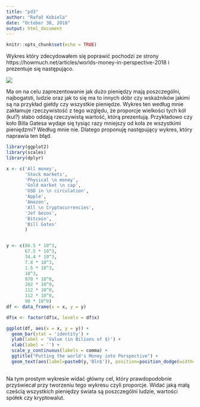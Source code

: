 ```yaml
---
title: "pd3"
author: "Rafał Kobiela"
date: "October 30, 2018"
output: html_document
---
```


```r
knitr::opts_chunk$set(echo = TRUE)
```


Wykres który zdecydowałem się poprawić pochodzi ze strony https://howmuch.net/articles/worlds-money-in-perspective-2018 i prezentuje się następująco.

![](plot.jpg)

Ma on na celu zaprezentowanie jak dużo pieniędzy mają poszczególni, najbogatsti, ludzie oraz jak to się ma to innych dóbr czy wskaźników jakimi są na przykład giełdy czy wszystkie pieniędze. Wykres ten według mnie zakłamuje rzeczywistość z tego względu, że proporcje wielkości tych kół (kul?) słabo oddają rzeczywistą wartość, którą prezentują. Przykładowo czy koło Billa Gatesa wydaje się tysiąc razy mniejszy od koła ze wszystkimi pieniędzmi? Według mnie nie. Dlatego proponuję następujący wykres, który naprawia ten błąd.

```r
library(ggplot2)
library(scales)
library(dplyr)

x <- c('All money',
       'Stock markets',
       'Physical \n money',
       'Gold market \n cap',
       'USD in \n circulation',
       'Apple',
       'Amazon',
       'All \n Cryptocurrencies',
       'Jef bezos',
       'Bitcoin',
       'Bill Gates'
       )


y <- c(86.5 * 10^3,
       67.5 * 10^3,
       34.4 * 10^3,
       7.8 * 10^3,
       1.5 * 10^3,
       10^3,
       970 * 10^0,
       202 * 10^0,
       112 * 10^0,
       112 * 10^0,
       90 * 10^0)
df <- data_frame(x = x, y = y)

df$x <- factor(df$x, levels = df$x)

ggplot(df, aes(x = x, y = y)) + 
  geom_bar(stat = 'identity') + 
  ylab(label = 'Value (in Bilions of $)') +
  xlab(label = '') +
  scale_y_continuous(labels = comma) +
  ggtitle("Putting the world's Money into Perspective") + 
  geom_text(aes(label=paste0(y,'Bln$')), position=position_dodge(width=0.9), vjust=-0.25)
  
```

Na tym prostym wykresie widać główny cel, który prawdopodobnie przyświecał przy tworzeniu tego wykresu czyli proporcje. Widać jaką małą cześcią wszystkich pieniędzy świata są poszczególni ludzie, wartości spółek czy kryptowalut.
